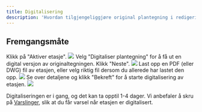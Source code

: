 ```yaml
---
title: Digitalisering
description: 'Hvordan tilgjengeliggjøre original plantegning i redigeringsverktøyet.'
---
```


## Fremgangsmåte

<Steps>
    <Step title="Aktiver etasje">
        Klikk på "Aktiver etasje".
        <Frame type="ghost">
            <img src="/images/dashboard/digitalisering/steg-1.png" />
        </Frame>
    </Step>
    <Step title="Velg 'Digitalisering'">
        Velg "Digitaliser plantegning" for å få ut en digital versjon av originaltegningen. Klikk "Neste".
        <Frame type="ghost">
            <img src="/images/dashboard/digitalisering/steg-2.png" />
        </Frame>
    </Step>
    <Step title="Last opp fil">
        Last opp en PDF (eller DWG) fil av etasjen, eller velg riktig fil dersom du allerede har lastet den opp.
        <Frame type="ghost">
            <img src="/images/dashboard/digitalisering/steg-3.png" />
        </Frame>
    </Step>
    <Step title="Bekreft digitalisering">
        Se over detaljene og klikk "Bekreft" for å starte digitalisering av etasjen.
        <Frame type="ghost">
            <img src="/images/dashboard/digitalisering/steg-4.png" />
        </Frame>
    </Step>
</Steps>

Digitaliseringen er i gang, og det kan ta opptil 1-4 dager. Vi anbefaler å skru på [Varslinger](/pages/dashboard/innstillinger/varslinger), slik at du får varsel når etasjen er digitalisert.